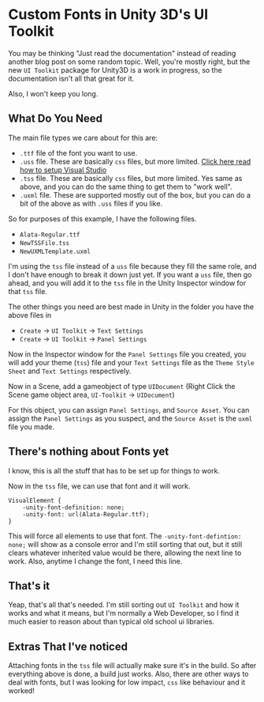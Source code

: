 ---
---


<SEO title="Custom Fonts in Unity 3D's UI Toolkit - Wilson Gearld Mead III's Blog Posts" />

# Custom Fonts in Unity 3D's UI Toolkit

You may be thinking "Just read the documentation" instead of reading another blog post on some random topic. Well, you're mostly right, but the new `UI Toolkit` package for Unity3D is a work in progress, so the documentation isn't all that great for it.

Also, I won't keep you long. 

## What Do You Need

The main file types we care about for this are:

- `.ttf` file of the font you want to use.
- `.uss` file. These are basically `css` files, but more limited. [Click here read how to setup Visual Studio](https://forum.unity.com/threads/uss-and-uxml-support-in-visual-studio.663916/)
- `.tss` file. These are basically `css` files, but more limited. Yes same as above, and you can do the same thing to get them to "work well".
- `.uxml` file. These are supported mostly out of the box, but you can do a bit of the above as with `.uss` files if you like.

So for purposes of this example, I have the following files.

- `Alata-Regular.ttf`
- `NewTSSFile.tss`
- `NewUXMLTemplate.uxml`

I'm using the `tss` file instead of a `uss` file because they fill the same role, and I don't have enough to break it down just yet. If you want a `uss` file, then go ahead, and you will add it to the `tss` file in the Unity Inspector window for that `tss` file.

The other things you need are best made in Unity in the folder you have the above files in

- `Create` -> `UI Toolkit` -> `Text Settings`
- `Create` -> `UI Toolkit` -> `Panel Settings`

Now in the Inspector window for the `Panel Settings` file you created, you will add your theme (`tss`) file and your `Text Settings` file as the `Theme Style Sheet` and `Text Settings` respectively.

Now in a Scene, add a gameobject of type `UIDocument` (Right Click the Scene game object area, `UI-Toolkit` -> `UIDocument`)

For this object, you can assign `Panel Settings`, and `Source Asset`. You can assign the `Panel Settings` as you suspect, and the `Source Asset` is the `uxml` file you made.

## There's nothing about Fonts yet

I know, this is all the stuff that has to be set up for things to work.

Now in the `tss` file, we can use that font and it will work.

```
VisualElement {
    -unity-font-definition: none;
    -unity-font: url(Alata-Regular.ttf);
}
```

This will force all elements to use that font. The `-unity-font-defintion: none;` will show as a console error and I'm still sorting that out, but it still clears whatever inherited value would be there, allowing the next line to work. Also, anytime I change the font, I need this line.

## That's it

Yeap, that's all that's needed. I'm still sorting out `UI Toolkit` and how it works and what it means, but I'm normally a Web Developer, so I find it much easier to reason about than typical old school ui libraries.

## Extras That I've noticed

Attaching fonts in the `tss` file will actually make sure it's in the build. So after everything above is done, a build just works. Also, there are other ways to deal with fonts, but I was looking for low impact, `css` like behaviour and it worked!